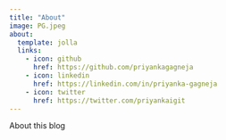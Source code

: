 ```yaml
---
title: "About"
image: PG.jpeg
about:
  template: jolla
  links:
    - icon: github
      href: https://github.com/priyankagagneja
    - icon: linkedin
      href: https://linkedin.com/in/priyanka-gagneja
    - icon: twitter
      href: https://twitter.com/priyankaigit
---
```


About this blog
